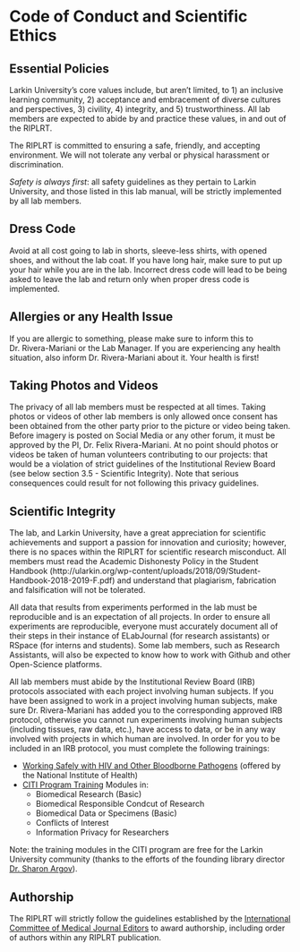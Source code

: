 # Code of Conduct and Scientific Ethics 

## Essential Policies
Larkin University’s core values include, but aren’t limited, to 1) an inclusive learning community, 2) acceptance and embracement of diverse cultures and perspectives, 3) civility, 4) integrity, and 5) trustworthiness. All lab members are expected to abide by and practice these values, in and out of the RIPLRT.

The RIPLRT is committed to ensuring a safe, friendly, and accepting environment. We will not tolerate any verbal or physical harassment or discrimination. 

*Safety is always first*: all safety guidelines as they pertain to Larkin University, and those listed in this lab manual, will be strictly implemented by all lab members. 

## Dress Code
Avoid at all cost going to lab in shorts, sleeve-less shirts, with opened shoes, and without the lab coat. If you have long hair, make sure to put up your hair while you are in the lab. Incorrect dress code will lead to be being asked to leave the lab and return only when proper dress code is implemented.

## Allergies or any Health Issue
If you are allergic to something, please make sure to inform this to Dr. Rivera-Mariani or the Lab Manager. If you are experiencing any health situation, also inform Dr. Rivera-Mariani about it. Your health is first!

## Taking Photos and Videos
The privacy of all lab members must be respected at all times. Taking photos or videos of other lab members is only allowed once consent has been obtained from the other party prior to the picture or video being taken. Before imagery is posted on Social Media or any other forum, it must be approved by the PI, Dr. Felix Rivera-Mariani. At no point should photos or videos be taken of human volunteers contributing to our projects: that would be a violation of strict guidelines of the Institutional Review Board (see below section 3.5 - Scientific Integrity). Note that serious consequences could result for not following this privacy guidelines.

## Scientific Integrity
The lab, and Larkin University, have a great appreciation for scientific achievements and support a passion for innovation and curiosity; however, there is no spaces within the RIPLRT for scientific research misconduct. All members must read the Academic Dishonesty Policy in the Student Handbook (http://ularkin.org/wp-content/uploads/2018/09/Student-Handbook-2018-2019-F.pdf) and understand that plagiarism, fabrication and falsification will not be tolerated. 

All data that results from experiments performed in the lab must be reproducible and is an expectation of all projects. In order to ensure all experiments are reproducible, everyone must accurately document all of their steps in their instance of ELabJournal (for research assistants) or RSpace (for interns and students). Some lab members, such as Research Assistants, will also be expected to know how to work with Github and other Open-Science platforms.

All lab members must abide by the Institutional Review Board (IRB) protocols associated with each project involving human subjects. If you have been assigned to work in a project involving human subjects, make sure Dr. Rivera-Mariani has added you to the corresponding approved IRB protocol, otherwise you cannot run experiments involving human subjects (including tissues, raw data, etc.), have access to data, or be in any way involved with projects in which human are involved. In order for you to be included in an IRB protocol, you must complete the following trainings:

- [Working Safely with HIV and Other Bloodborne Pathogens](https://www.safetytraining.nih.gov/default.aspx?m=Please-Log-In#116) (offered by the National Institute of Health) 
- [CITI Program Training](https://about.citiprogram.org/en/homepage/) Modules in:
  + Biomedical Research (Basic)
  + Biomedical Responsible Condcut of Research
  + Biomedical Data or Specimens (Basic)
  + Conflicts of Interest
  + Information Privacy for Researchers
  
Note: the training modules in the CITI program are free for the Larkin University community (thanks to the efforts of the founding library director [Dr. Sharon Argov](https://ularkin.org/sharon-argov-edd-mls-ahip-research-profile/)).

## Authorship
The RIPLRT will strictly follow the guidelines established by the [International Committee of Medical Journal Editors](http://www.icmje.org/recommendations/browse/roles-and-responsibilities/defining-the-role-of-authors-and-contributors.html) to award authorship, including order of authors within any RIPLRT publication. 
